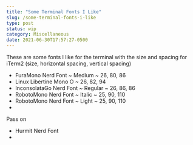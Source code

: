 ```yaml
---
title: "Some Terminal Fonts I Like"
slug: /some-terminal-fonts-i-like
type: post
status: wip
category: Miscellaneous
date: 2021-06-30T17:57:27-0500
---
```


These are some fonts I like for the terminal with the size and spacing for iTerm2 (size, horizontal spacing, vertical spacing)

- FuraMono Nerd Font ~ Medium ~ 26, 80, 86
- Linux Libertine Mono O ~ 26, 82, 94
- InconsolataGo Nerd Font ~ Regular ~ 26, 86, 86
- RobotoMono Nerd Font ~ Italic ~ 25, 90, 110
- RobotoMono Nerd Font ~ Light ~ 25, 90, 110
- 


Pass on 

- Hurmit Nerd Font
- 